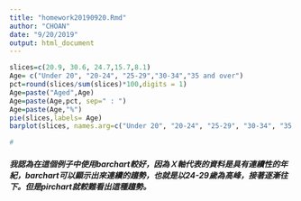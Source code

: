 ```yaml
---
title: "homework20190920.Rmd"
author: "CHOAN"
date: "9/20/2019"
output: html_document
---
```


```r

slices=c(20.9, 30.6, 24.7,15.7,8.1)
Age= c("Under 20", "20-24", "25-29","30-34","35 and over")
pct=round(slices/sum(slices)*100,digits = 1)
Age=paste("Aged",Age)
Age=paste(Age,pct, sep=" : ")
Age=paste(Age,"%")
pie(slices,labels= Age)
barplot(slices, names.arg=c("Under 20", "20-24", "25-29", "30-34", "35 and over"),xlab=" the age which had a first child" )

# 
```

##### 我認為在這個例子中使用barchart較好，因為Ｘ軸代表的資料是具有連續性的年紀，barchart可以顯示出來連續的趨勢，也就是以24-29歲為高峰，接著逐漸往下。但是pirchart就較難看出這種趨勢。


